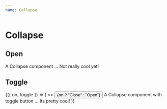 ```yaml
---
name: Collapse
---
```



# Collapse

## Open

<Playground>
  <Collapse open>
    <BorderBox>A Collapse component ... Not really cool yet!</BorderBox>
  </Collapse>
</Playground>

## Toggle

<Playground>
  <Toggle>
    {({ on, toggle }) => (
      <>
        <Button onClick={toggle}>{on ? "Close" : "Open"}</Button>
        <Collapse open={on}>
          <BorderBox my={2}>
            A Collapse component with toggle button ... Its pretty cool!
          </BorderBox>
        </Collapse>
      </>
    )}
  </Toggle>
</Playground>
